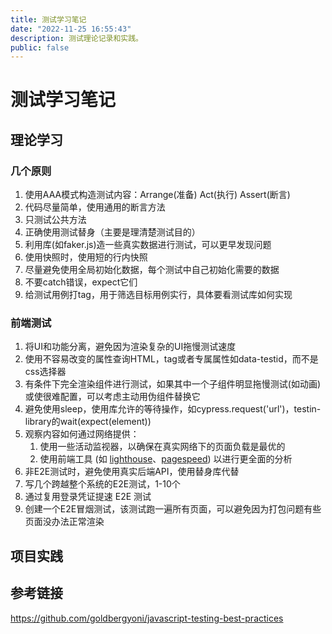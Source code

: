 ```yaml
---
title: 测试学习笔记
date: "2022-11-25 16:55:43"
description: 测试理论记录和实践。
public: false
---
```


# 测试学习笔记



## 理论学习

### 几个原则

1. 使用AAA模式构造测试内容：Arrange(准备)  Act(执行) Assert(断言)
2. 代码尽量简单，使用通用的断言方法
3. 只测试公共方法
4. 正确使用测试替身（主要是理清楚测试目的）
5. 利用库(如faker.js)造一些真实数据进行测试，可以更早发现问题
6. 使用快照时，使用短的行内快照
7. 尽量避免使用全局初始化数据，每个测试中自己初始化需要的数据
8. 不要catch错误，expect它们
9. 给测试用例打tag，用于筛选目标用例实行，具体要看测试库如何实现

### 前端测试

1. 将UI和功能分离，避免因为渲染复杂的UI拖慢测试速度
2. 使用不容易改变的属性查询HTML，tag或者专属属性如data-testid，而不是css选择器
3. 有条件下完全渲染组件进行测试，如果其中一个子组件明显拖慢测试(如动画)或使很难配置，可以考虑主动用伪组件替换它
4. 避免使用sleep，使用库允许的等待操作，如cypress.request('url')，testin-library的wait(expect(element))
5. 观察内容如何通过网络提供：
   1. 使用一些活动监视器，以确保在真实网络下的页面负载是最优的
   2. 使用前端工具 (如 [lighthouse](https://developers.google.com/web/tools/lighthouse/)、[pagespeed](https://developers.google.com/speed/pagespeed/insights/)) 以进行更全面的分析
6. 非E2E测试时，避免使用真实后端API，使用替身库代替
7. 写几个跨越整个系统的E2E测试，1-10个
8. 通过复用登录凭证提速 E2E 测试
9. 创建一个E2E冒烟测试，该测试跑一遍所有页面，可以避免因为打包问题有些页面没办法正常渲染



## 项目实践






## 参考链接

https://github.com/goldbergyoni/javascript-testing-best-practices
